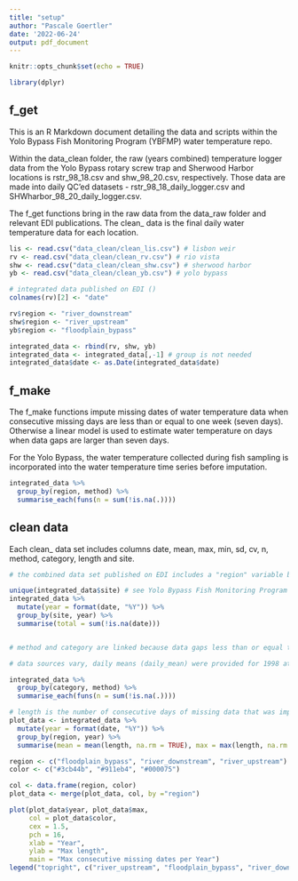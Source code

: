 ```yaml
---
title: "setup"
author: "Pascale Goertler"
date: '2022-06-24'
output: pdf_document
---
```


```r
knitr::opts_chunk$set(echo = TRUE)

library(dplyr)

```

## f_get

This is an R Markdown document detailing the data and scripts within the Yolo Bypass Fish Monitoring Program (YBFMP) water temperature repo. 

Within the data_clean folder, the raw (years combined) temperature logger data from the Yolo Bypass rotary screw trap and Sherwood Harbor locations is rstr_98_18.csv and shw_98_20.csv, respectively. Those data are made into daily QC'ed datasets - rstr_98_18_daily_logger.csv and SHWharbor_98_20_daily_logger.csv.

The f_get functions bring in the raw data from the data_raw folder and relevant EDI publications. The clean_ data is the final daily water temperature data for each location.

```r
lis <- read.csv("data_clean/clean_lis.csv") # lisbon weir
rv <- read.csv("data_clean/clean_rv.csv") # rio vista
shw <- read.csv("data_clean/clean_shw.csv") # sherwood harbor
yb <- read.csv("data_clean/clean_yb.csv") # yolo bypass

# integrated data published on EDI ()
colnames(rv)[2] <- "date"

rv$region <- "river_downstream"
shw$region <- "river_upstream"
yb$region <- "floodplain_bypass"

integrated_data <- rbind(rv, shw, yb)
integrated_data <- integrated_data[,-1] # group is not needed
integrated_data$date <- as.Date(integrated_data$date)

```

## f_make

The f_make functions impute missing dates of water temperature data when consecutive missing days are less than or equal to one week (seven days). Otherwise a linear model is used to estimate water temperature on days when data gaps are larger than seven days.

For the Yolo Bypass, the water temperature collected during fish sampling is incorporated into the water temperature time series before imputation. 

```r

integrated_data %>%
  group_by(region, method) %>%
  summarise_each(funs(n = sum(!is.na(.))))

```

## clean data

Each clean_ data set includes columns date, mean, max, min, sd, cv, n, method, category, length and site. 

```r
# the combined data set published on EDI includes a "region" variable because sites of water temperature collection vary for some locations (yb and rv)

unique(integrated_data$site) # see Yolo Bypass Fish Monitoring Program data for site locations (f_get_WQ_w_fish.R in scripts folder)
integrated_data %>%
  mutate(year = format(date, "%Y")) %>%
  group_by(site, year) %>%
  summarise(total = sum(!is.na(date)))


# method and category are linked because data gaps less than or equal to seven consecutive days were imputed, while larger gaps were estimated by a linear regression. The remaining 498 days were previous to the installation of the Rio Vista CDEC station.

# data sources vary, daily means (daily_mean) were provided for 1998 at the Yolo Bypass and Sherwood Harbor, Yolo Bypass Fish Monitoring Program's temperature logger data was summarized in this repository (ybfmp_logger) and published data from Pien et al. 2020 (Pien_2020) and Pien and Kwan 2022 (WQ_w_fish) were also incorporated.

integrated_data %>%
  group_by(category, method) %>%
  summarise_each(funs(n = sum(!is.na(.))))

# length is the number of consecutive days of missing data that was imputed or predicted 
plot_data <- integrated_data %>%
  mutate(year = format(date, "%Y")) %>%
  group_by(region, year) %>%
  summarise(mean = mean(length, na.rm = TRUE), max = max(length, na.rm = TRUE), min = min(length, na.rm = TRUE))

region <- c("floodplain_bypass", "river_downstream", "river_upstream")
color <- c("#3cb44b", "#911eb4", "#000075")

col <- data.frame(region, color)
plot_data <- merge(plot_data, col, by ="region")

plot(plot_data$year, plot_data$max, 
     col = plot_data$color,
     cex = 1.5, 
     pch = 16,
     xlab = "Year",
     ylab = "Max length",
     main = "Max consecutive missing dates per Year")
legend("topright", c("river_upstream", "floodplain_bypass", "river_downstream"), col = c("#000075", "#3cb44b", "#911eb4"), pch = 16)

```
